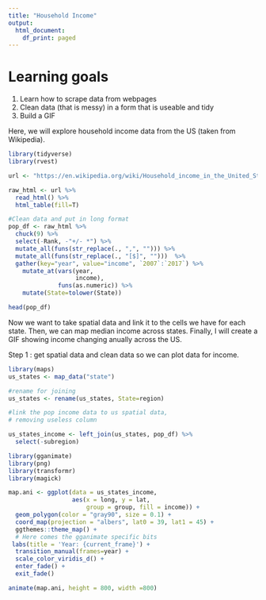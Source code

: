```yaml
---
title: "Household Income"
output:
  html_document:
    df_print: paged
---
```


# Learning goals

1. Learn how to scrape data from webpages
2. Clean data (that is messy) in a form that is useable and tidy
3. Build a GIF 

Here, we will explore household income data from the US (taken from Wikipedia).

```r
library(tidyverse)
library(rvest)

url <- "https://en.wikipedia.org/wiki/Household_income_in_the_United_States"

raw_html <- url %>% 
  read_html() %>% 
  html_table(fill=T)

#Clean data and put in long format
pop_df <- raw_html %>% 
  chuck(9) %>% 
  select(-Rank, -"+/- *") %>%
  mutate_all(funs(str_replace(., ",", ""))) %>%
  mutate_all(funs(str_replace(., "[$]", "")))  %>%
  gather(key="year", value="income", `2007`:`2017`) %>%
    mutate_at(vars(year, 
                   income), 
              funs(as.numeric)) %>% 
    mutate(State=tolower(State))

head(pop_df)
```

Now we want to take spatial data and link it to the cells we have for each state. Then, we can map median income across states. Finally, I will create a GIF showing income changing anually across the US.

Step 1 : get spatial data and clean data so we can plot data for income.

```r
library(maps)
us_states <- map_data("state")

#rename for joining
us_states <- rename(us_states, State=region)

#link the pop income data to us spatial data,
# removing useless column

us_states_income <- left_join(us_states, pop_df) %>%
  select(-subregion)

```

```r
library(gganimate)
library(png)
library(transformr)
library(magick)

map.ani <- ggplot(data = us_states_income,
                  aes(x = long, y = lat,
                      group = group, fill = income)) +
  geom_polygon(color = "gray90", size = 0.1) +
  coord_map(projection = "albers", lat0 = 39, lat1 = 45) +
  ggthemes::theme_map() +
  # Here comes the gganimate specific bits
 labs(title = 'Year: {current_frame}') +
  transition_manual(frames=year) +
  scale_color_viridis_d() +
  enter_fade() +
  exit_fade()

animate(map.ani, height = 800, width =800)

```
